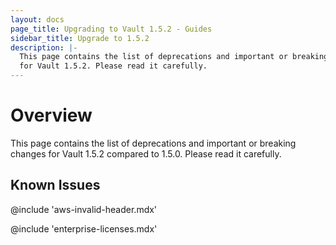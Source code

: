 ```yaml
---
layout: docs
page_title: Upgrading to Vault 1.5.2 - Guides
sidebar_title: Upgrade to 1.5.2
description: |-
  This page contains the list of deprecations and important or breaking changes
  for Vault 1.5.2. Please read it carefully.
---
```


# Overview

This page contains the list of deprecations and important or breaking changes
for Vault 1.5.2 compared to 1.5.0. Please read it carefully.

## Known Issues

@include 'aws-invalid-header.mdx'

@include 'enterprise-licenses.mdx'
